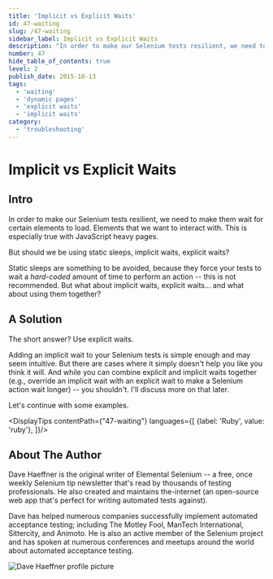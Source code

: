 ```yaml
---
title: 'Implicit vs Explicit Waits'
id: 47-waiting
slug: /47-waiting
sidebar_label: Implicit vs Explicit Waits
description: "In order to make our Selenium tests resilient, we need to make them wait for certain elements to load. Elements that we want to interact with. This is especially true with JavaScript heavy pages."
number: 47
hide_table_of_contents: true
level: 2
publish_date: 2015-10-13
tags:
  - 'waiting'
  - 'dynamic pages'
  - 'explicit waits'
  - 'implicit waits'
category:
  - 'troubleshooting'
---
```


# Implicit vs Explicit Waits

## Intro

In order to make our Selenium tests resilient, we need to make them wait for certain elements to load. Elements that we want to interact with. This is especially true with JavaScript heavy pages.

But should we be using static sleeps, implicit waits, explicit waits?

Static sleeps are something to be avoided, because they force your tests to wait a _hard-coded_ amount of time to perform an action -- this is not recommended. But what about implicit waits, explicit waits... and what about using them together?

## A Solution

The short answer? Use explicit waits.

Adding an implicit wait to your Selenium tests is simple enough and may seem intuitive. But there are cases where it
simply doesn't help you like you think it will. And while you can combine explicit and implicit waits together
(e.g., override an implicit wait with an explicit wait to make a Selenium action wait longer) -- you shouldn't.
I'll discuss more on that later.

Let's continue with some examples.




<DisplayTips contentPath={"47-waiting"} languages={[
    {label: 'Ruby', value: 'ruby'},
]}/>


## About The Author

Dave Haeffner is the original writer of Elemental Selenium -- a free, once weekly Selenium tip newsletter that's read
by thousands of testing professionals. He also created and maintains the-internet (an open-source web app that's
perfect for writing automated tests against).

Dave has helped numerous companies successfully implement automated acceptance testing; including The Motley Fool,
ManTech International, Sittercity, and Animoto. He is also an active member of the Selenium project and has spoken
at numerous conferences and meetups around the world about automated acceptance testing.

![Dave Haeffner profile picture](/img/authors/dave-haeffner.jpeg#author-img 'a title')


